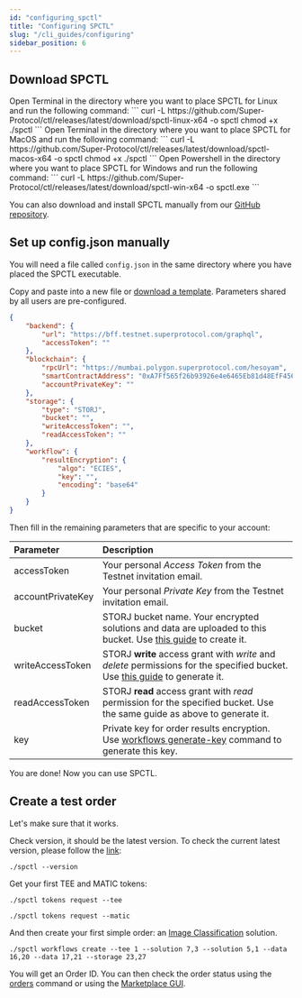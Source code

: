 ```yaml
---
id: "configuring_spctl"
title: "Configuring SPCTL"
slug: "/cli_guides/configuring"
sidebar_position: 6
---
```



## Download SPCTL

<Tabs>
  <TabItem value="linux" label="Linux" default>
    Open Terminal in the directory where you want to place SPCTL for Linux and run the following command:
    ```
    curl -L https://github.com/Super-Protocol/ctl/releases/latest/download/spctl-linux-x64 -o spctl
    chmod +x ./spctl
    ```
  </TabItem>
  <TabItem value="macos" label="MacOS">
    Open Terminal in the directory where you want to place SPCTL for MacOS and run the following command:
    ```
    curl -L https://github.com/Super-Protocol/ctl/releases/latest/download/spctl-macos-x64 -o spctl
    chmod +x ./spctl
    ```
  </TabItem>
  <TabItem value="windows" label="Windows">
    Open Powershell in the directory where you want to place SPCTL for Windows and run the following command:
    ```
    curl -L https://github.com/Super-Protocol/ctl/releases/latest/download/spctl-win-x64 -o spctl.exe
    ```
  </TabItem>
</Tabs>

You can also download and install SPCTL manually from our [GitHub repository](https://github.com/Super-Protocol/ctl/releases/latest).

## Set up config.json manually

You will need a file called `config.json` in the same directory where you have placed the SPCTL executable.

Copy and paste into a new file or [download a template](./assets/config.json). Parameters shared by all users are pre-configured.

```json title="config.json"
{
    "backend": {
        "url": "https://bff.testnet.superprotocol.com/graphql",
        "accessToken": ""
    },
    "blockchain": {
        "rpcUrl": "https://mumbai.polygon.superprotocol.com/hesoyam",
        "smartContractAddress": "0xA7Ff565f26b93926e4e6465Eb81d48EfF456848b",
        "accountPrivateKey": ""
    },
    "storage": {
        "type": "STORJ",
        "bucket": "",
        "writeAccessToken": "",
        "readAccessToken": ""
    },
    "workflow": {
        "resultEncryption": {
            "algo": "ECIES",
            "key": "",
            "encoding": "base64"
        }
    }
}
```

Then fill in the remaining parameters that are specific to your account:

|**Parameter**|**Description**|
|:-----------------|:-------------------|
|accessToken| Your personal *Access Token* from the Testnet invitation email.||
|accountPrivateKey| Your personal *Private Key* from the Testnet invitation email.|
|bucket| STORJ bucket name. Your encrypted solutions and data are uploaded to this bucket. Use [this guide](https://docs.storj.io/dcs/getting-started/quickstart-objectbrowser/) to create it.|
|writeAccessToken| STORJ **write** access grant with *write* and *delete* permissions for the specified bucket. Use [this guide](https://docs.storj.io/dcs/getting-started/quickstart-uplink-cli/uploading-your-first-object/create-first-access-grant/) to generate it.|
|readAccessToken| STORJ **read** access grant with *read* permission for the specified bucket. Use the same guide as above to generate it.|
|key| Private key for order results encryption. Use [workflows generate-key](/developers/cli_commands/workflows/generate-key) command to generate this key.|

You are done! Now you can use SPCTL.

## Create a test order

Let's make sure that it works.

Check version, it should be the latest version. To check the current latest version, please follow the [link](https://github.com/Super-Protocol/ctl/releases):
```
./spctl --version
```

Get your first TEE and MATIC tokens:

```
./spctl tokens request --tee
```
```
./spctl tokens request --matic
```

And then create your first simple order: an [Image Classification](/developers/offers/python-image) solution.
```
./spctl workflows create --tee 1 --solution 7,3 --solution 5,1 --data 16,20 --data 17,21 --storage 23,27
```

You will get an Order ID. You can then check the order status using the [orders](/developers/cli_commands/orders) command or using the [Marketplace GUI](/developers/marketplace).
